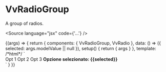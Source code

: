 

<Meta title="Components/RadioGroup" component={VvRadioGroup} />

# VvRadioGroup

A group of radios.

<Source language="jsx" code={'<vv-radio-group>...</vv-radio-group>'} />

<Canvas>
	<Story
		name="vv-radio-group"
		args={{
			name: 'story1',
			label: 'Prova',
			vertical: false,
			disabled: false,
			readonly: false,
			options: [],
			optionLabel: 'label',
			optionValue: 'value',
			hintLabel: 'Ciccio'
		}}>
		{(args) => {
			return {
				components: { VvRadioGroup, VvRadio },
				data: () => ({ selected: args.modelValue || null }),
				setup() {
					return { args }
				},
				template:
					/*html*/
					`
                    <div class="flex flex-row justify-between">
                        <vv-radio-group v-bind="args" v-model:modelValue="selected">
                            <vv-radio id="o1" name="opts" value="1">Opt 1</vv-radio>
                            <vv-radio id="o2" name="opts" value="2">Opt 2</vv-radio>
                            <vv-radio id="o3" name="opts" value="3">Opt 3</vv-radio>
                        </vv-radio-group>
                        <strong v-if="selected">Opzione selezionato: {{selected}} </strong> 
                    </div>
                    `
			}
		}}
	</Story>
</Canvas>

<ArgsTable of={VvCheckGroup} />
